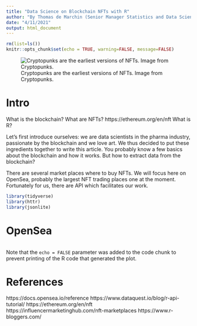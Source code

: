 ```yaml
---
title: "Data Science on Blockchain NFTs with R"
author: "By Thomas de Marchin (Senior Manager Statistics and Data Sciences at Pharmalex) and Milana Filatenkova (Manager Statistics and Data Sciences at Pharmalex)"
date: "4/11/2021"
output: html_document
---
```


```r
rm(list=ls())
knitr::opts_chunk$set(echo = TRUE, warning=FALSE, message=FALSE)
```

![Cryptopunks are the earliest versions of NFTs. Image from Cryptopunks.](cryptopunks.jpg)

# Intro

What is the blockchain? 
What are NFTs? https://ethereum.org/en/nft
What is R?

Let’s first introduce ourselves: we are data scientists in the pharma industry, passionate by the blockchain and we love art. We thus decided to put these ingredients together to write this article.
You probably know a few basics about the blockchain and how it works. But how to extract data from the blockchain?

There are several market places where to buy NFTs. We will focus here on OpenSea, probably the largest NFT trading places one at the moment.  
Fortunately for us, there are API which facilitates our work.



```r
library(tidyverse)
library(httr)
library(jsonlite)
```

# OpenSea



```r

```

Note that the `echo = FALSE` parameter was added to the code chunk to prevent printing of the R code that generated the plot.

# References

https://docs.opensea.io/reference
https://www.dataquest.io/blog/r-api-tutorial/
https://ethereum.org/en/nft
https://influencermarketinghub.com/nft-marketplaces
https://www.r-bloggers.com/
